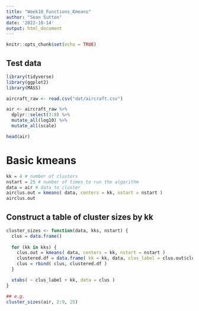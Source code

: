 ```yaml
---
title: "Week10_Functions_Kmeans"
author: "Sean Sutton"
date: '2022-10-14'
output: html_document
---
```


```r
knitr::opts_chunk$set(echo = TRUE)
```

## Test data
```r
library(tidyverse)
library(ggplot2)
library(MASS)
```

```r
aircraft_raw <- read.csv("dat/aircraft.csv")

air <- aircraft_raw %>%
  dplyr::select(3:8) %>%
  mutate_all(log10) %>% 
  mutate_all(scale)

head(air)
```

# Basic kmeans

```r
kk = 4 # number of clusters
nstart = 25 # number of times to run the algorithm
data = air # data to cluster
airclus.out = kmeans( data, centers = kk, nstart = nstart )
airclus.out
```
## Construct a table of cluster sizes by kk
```r
cluster_sizes <- function(data, kks, nstart) {
  clus = data.frame()
  
  for (kk in kks) {
    clus.out = kmeans( data, centers = kk, nstart = nstart )
    clustered.df = data.frame( kk = kk, data, clus_label = clus.out$cluster)
    clus = rbind( clus, clustered.df )
  }

  xtabs( ~ clus_label + kk, data = clus )
}

## e.g.
cluster_sizes(air, 2:9, 25)
```
